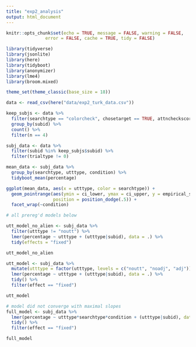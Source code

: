 ```yaml
---
title: "exp2_analysis"
output: html_document
---
```


```r
knitr::opts_chunk$set(echo = TRUE, message = FALSE, warning = FALSE, 
               error = FALSE, cache = TRUE, tidy = FALSE)

library(tidyverse)
library(jsonlite)
library(here)
library(tidyboot)
library(anonymizer)
library(lme4)
library(broom.mixed)

theme_set(theme_classic(base_size = 18))
```

```r
data <- read_csv(here("data/exp2_turk_data.csv"))

keep_subjs <- data %>%
  filter(searchtype == "colorcheck", chosetarget == TRUE, attncheckscore >= 6) %>%
  group_by(subid) %>%
  count() %>%
  filter(n == 4)

subj_data <- data %>%
  filter(subid %in% keep_subjs$subid) %>%
  filter(trialtype != 0) 

mean_data <- subj_data %>%
  group_by(searchtype, utttype, condition) %>%
  tidyboot_mean(percentage)
```

```r
ggplot(mean_data, aes(x = utttype, color = searchtype)) +
  geom_pointrange(aes(ymin = ci_lower, ymax = ci_upper, y = empirical_stat),
                  position = position_dodge(.5)) + 
  facet_wrap(~condition)
```

```r
# all prereg'd models below

utt_model_no_alien <- subj_data %>%
  filter(utttype != "noutt") %>%
  lmer(percentage ~ utttype + (utttype|subid), data = .) %>%
  tidy(effects = "fixed")

utt_model_no_alien

utt_model <- subj_data %>%
  mutate(utttype = factor(utttype, levels = c("noutt", "noadj", "adj"))) %>%
  lmer(percentage ~ utttype + (utttype|subid), data = .) %>%
  tidy() %>%
  filter(effect == "fixed")

utt_model

# model did not converge with maximal slopes
full_model <- subj_data %>%
  lmer(percentage ~ utttype*searchtype*condition + (utttype|subid), data = .) %>%
  tidy() %>%
  filter(effect == "fixed")

full_model
```